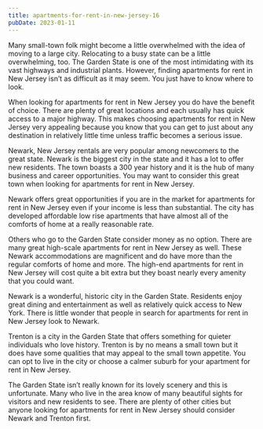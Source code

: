```yaml
---
title: apartments-for-rent-in-new-jersey-16
pubDate: 2023-01-11
---
```


Many small-town folk might become a little overwhelmed with the idea of moving to a large city. Relocating to a busy state can be a little overwhelming, too. The Garden State is one of the most intimidating with its vast highways and industrial plants. However, finding apartments for rent in New Jersey isn’t as difficult as it may seem. You just have to know where to look.

When looking for apartments for rent in New Jersey you do have the benefit of choice. There are plenty of great locations and each usually has quick access to a major highway. This makes choosing apartments for rent in New Jersey very appealing because you know that you can get to just about any destination in relatively little time unless traffic becomes a serious issue.

Newark, New Jersey rentals are very popular among newcomers to the great state. Newark is the biggest city in the state and it has a lot to offer new residents. The town boasts a 300 year history and it is the hub of many business and career opportunities. You may want to consider this great town when looking for apartments for rent in New Jersey.

Newark offers great opportunities if you are in the market for apartments for rent in New Jersey even if your income is less than substantial. The city has developed affordable low rise apartments that have almost all of the comforts of home at a really reasonable rate. 

Others who go to the Garden State consider money as no option. There are many great high-scale apartments for rent in New Jersey as well. These Newark accommodations are magnificent and do have more than the regular comforts of home and more. The high-end apartments for rent in New Jersey will cost quite a bit extra but they boast nearly every amenity that you could want.

Newark is a wonderful, historic city in the Garden State. Residents enjoy great dining and entertainment as well as relatively quick access to New York. There is little wonder that people in search for apartments for rent in New Jersey look to Newark. 

Trenton is a city in the Garden State that offers something for quieter individuals who love history. Trenton is by no means a small town but it does have some qualities that may appeal to the small town appetite. You can opt to live in the city or choose a calmer suburb for your apartment for rent in New Jersey.

The Garden State isn’t really known for its lovely scenery and this is unfortunate. Many who live in the area know of many beautiful sights for visitors and new residents to see. There are plenty of other cities but anyone looking for apartments for rent in New Jersey should consider Newark and Trenton first.